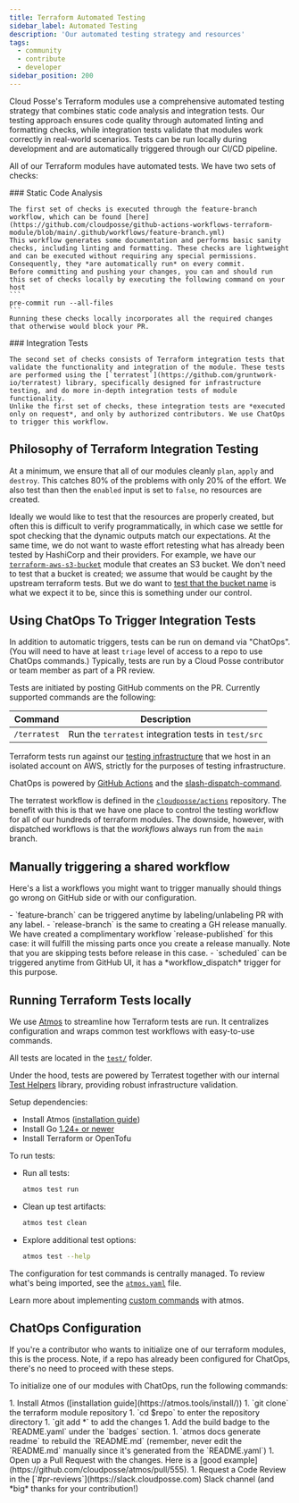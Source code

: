 ```yaml
---
title: Terraform Automated Testing
sidebar_label: Automated Testing
description: 'Our automated testing strategy and resources'
tags:
  - community
  - contribute
  - developer
sidebar_position: 200
---
```



<Intro>
Cloud Posse's Terraform modules use a comprehensive automated testing strategy that combines static code analysis and integration tests. Our testing approach ensures code quality through automated linting and formatting checks, while integration tests validate that modules work correctly in real-world scenarios. Tests can be run locally during development and are automatically triggered through our CI/CD pipeline.
</Intro>

All of our Terraform modules have automated tests. We have two sets of checks:

<Steps>
  <Step>
    ### <StepNumber/> Static Code Analysis

    The first set of checks is executed through the feature-branch workflow, which can be found [here](https://github.com/cloudposse/github-actions-workflows-terraform-module/blob/main/.github/workflows/feature-branch.yml)
    This workflow generates some documentation and performs basic sanity checks, including linting and formatting. These checks are lightweight and can be executed without requiring any special permissions. Consequently, they *are automatically run* on every commit.
    Before committing and pushing your changes, you can and should run this set of checks locally by executing the following command on your host
    ```
    pre-commit run --all-files
    ```
    Running these checks locally incorporates all the required changes that otherwise would block your PR.
  </Step>
  <Step>
    ### <StepNumber/> Integration Tests

    The second set of checks consists of Terraform integration tests that validate the functionality and integration of the module. These tests are performed using the [`terratest`](https://github.com/gruntwork-io/terratest) library, specifically designed for infrastructure testing, and do more in-depth integration tests of module functionality.
    Unlike the first set of checks, these integration tests are *executed only on request*, and only by authorized contributors. We use ChatOps to trigger this workflow.
  </Step>
</Steps>

## Philosophy of Terraform Integration Testing

At a minimum, we ensure that all of our modules cleanly `plan`, `apply` and `destroy`. This catches 80% of the problems with only 20% of the effort. We also test than then the `enabled` input is set to `false`, no resources are created.

Ideally we would like to test that the resources are properly created, but often this is difficult to verify programmatically, in which case we settle for spot checking that the dynamic outputs match our expectations. At the same time, we do not want to waste effort retesting what has already been tested by HashiCorp and their providers. For example, we have our [`terraform-aws-s3-bucket`](https://github.com/cloudposse/terraform-aws-s3-bucket) module that creates an S3 bucket. We don't need to test that a bucket is created; we assume that would be caught by the upstream terraform tests. But we do want to [test that the bucket name](https://github.com/cloudposse/terraform-aws-s3-bucket/blob/master/test/src/examples_complete_test.go#L38) is what we expect it to be, since this is something under our control.

## Using ChatOps To Trigger Integration Tests

In addition to automatic triggers, tests can be run on demand via "ChatOps". (You will need to have at least `triage` level of access to a repo to use ChatOps commands.) Typically, tests are run by a Cloud Posse contributor or team member as part of a PR review.

Tests are initiated by posting GitHub comments on the PR. Currently supported commands are the following:

| Command      | Description                                         |
| ------------ | --------------------------------------------------- |
| `/terratest` | Run the `terratest` integration tests in `test/src` |


Terraform tests run against our [testing infrastructure](https://github.com/cloudposse/testing.cloudposse.co) that we host in an isolated account on AWS, strictly for the purposes of testing infrastructure.

ChatOps is powered by [GitHub Actions](https://github.com/features/actions) and the [slash-dispatch-command](https://github.com/peter-evans/slash-command-dispatch).

The terratest workflow is defined in the [`cloudposse/actions`](https://github.com/cloudposse/actions/blob/master/.github/workflows/terratest-command.yml) repository. The benefit with this is that we have one place to control the testing
workflow for all of our hundreds of terraform modules. The downside, however, with dispatched workflows is that the _workflows_ always run from the `main` branch.

## Manually triggering a shared workflow
Here's a list a workflows you might want to trigger manually should things go wrong on GitHub side or with our configuration.

<Steps>
  - `feature-branch` can be triggered anytime by labeling/unlabeling PR with any label.
  - `release-branch` is the same to creating a GH release manually. We have created a complimentary workflow `release-published` for this case: it will fulfill the missing parts once you create a release manually. Note that you are skipping tests before release in this case.
  - `scheduled` can be triggered anytime from GitHub UI, it has a *workflow_dispatch* trigger for this purpose.
</Steps>

## Running Terraform Tests locally

We use [Atmos](https://atmos.tools) to streamline how Terraform tests are run. It centralizes configuration and wraps common test workflows with easy-to-use commands.

All tests are located in the [`test/`](test) folder.

Under the hood, tests are powered by Terratest together with our internal [Test Helpers](https://github.com/cloudposse/test-helpers) library, providing robust infrastructure validation.

Setup dependencies:
- Install Atmos ([installation guide](https://atmos.tools/install/))
- Install Go [1.24+ or newer](https://go.dev/doc/install)
- Install Terraform or OpenTofu

To run tests:

- Run all tests:
  ```sh
  atmos test run
  ```
- Clean up test artifacts:
  ```sh
  atmos test clean
  ```
- Explore additional test options:
  ```sh
  atmos test --help
  ```
The configuration for test commands is centrally managed. To review what's being imported, see the [`atmos.yaml`](https://raw.githubusercontent.com/cloudposse/.github/refs/heads/main/.github/atmos/terraform-module.yaml) file.

Learn more about implementing [custom commands](https://atmos.tools/core-concepts/custom-commands/) with atmos.

## ChatOps Configuration

If you're a contributor who wants to initialize one of our terraform modules, this is the process. Note, if a repo has already been configured for ChatOps, there's no need to proceed with these steps.

To initialize one of our modules with ChatOps, run the following commands:

<Steps>
  1. Install Atmos ([installation guide](https://atmos.tools/install/))
  1. `git clone` the terraform module repository
  1. `cd $repo` to enter the repository directory
  1. `git add *` to add the changes
  1. Add the build badge to the `README.yaml` under the `badges` section.
  1. `atmos docs generate readme` to rebuild the `README.md` (remember, never edit the `README.md` manually since it's generated from the `README.yaml`)
  1. Open up a Pull Request with the changes. Here is a [good example](https://github.com/cloudposse/atmos/pull/555).
  1. Request a Code Review in the [`#pr-reviews`](https://slack.cloudposse.com) Slack channel (and *big* thanks for your contribution!)
</Steps>
